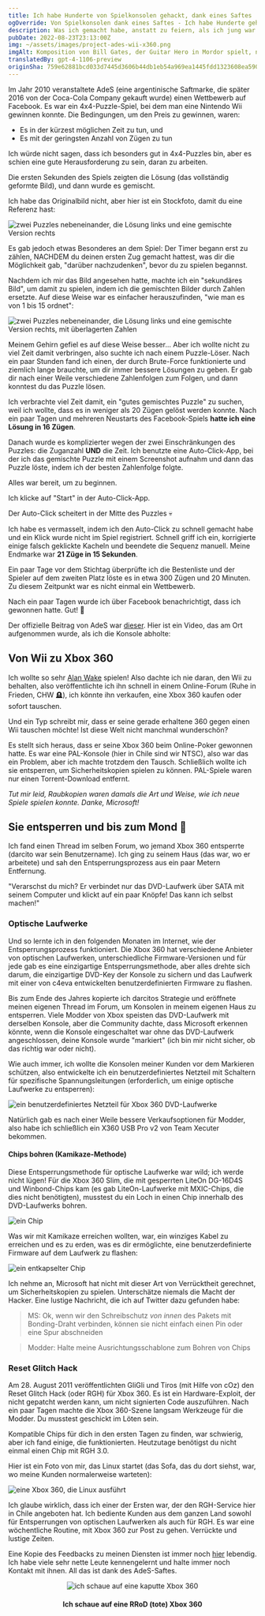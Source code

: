 ```yaml
---
title: Ich habe Hunderte von Spielkonsolen gehackt, dank eines Saftes
ogOverride: Von Spielkonsolen dank eines Saftes - Ich habe Hunderte gehackt
description: Was ich gemacht habe, anstatt zu feiern, als ich jung war
pubDate: 2022-08-23T23:13:00Z
img: ~/assets/images/project-ades-wii-x360.png
imgAlt: Komposition von Bill Gates, der Guitar Hero in Mordor spielt, nachdem er von AdeS-Saft gepwned wurde
translatedBy: gpt-4-1106-preview
originSha: 759e62881bcd033d7445d3606b44db1eb54a969ea1445fdd1323608ea590caec
---
```



Im Jahr 2010 veranstaltete AdeS (eine argentinische Saftmarke, die später 2016 von der Coca-Cola Company gekauft wurde) einen Wettbewerb auf Facebook.
Es war ein 4x4-Puzzle-Spiel, bei dem man eine Nintendo Wii gewinnen konnte. Die Bedingungen, um den Preis zu gewinnen, waren:

- Es in der kürzest möglichen Zeit zu tun, und
- Es mit der geringsten Anzahl von Zügen zu tun

Ich würde nicht sagen, dass ich besonders gut in 4x4-Puzzles bin, aber es schien eine gute Herausforderung zu sein, daran zu arbeiten.

Die ersten Sekunden des Spiels zeigten die Lösung (das vollständig geformte Bild), und dann wurde es gemischt.

Ich habe das Originalbild nicht, aber hier ist ein Stockfoto, damit du eine Referenz hast:

<Image
  src={Puzzle}
  alt="zwei Puzzles nebeneinander, die Lösung links und eine gemischte Version rechts"
  format="webp"
/>

Es gab jedoch etwas Besonderes an dem Spiel: Der Timer begann erst zu zählen, NACHDEM du deinen ersten Zug gemacht hattest, was dir die Möglichkeit gab,
"darüber nachzudenken", bevor du zu spielen begannst.

Nachdem ich mir das Bild angesehen hatte, machte ich ein "sekundäres Bild", um damit zu spielen, indem ich die gemischten Bilder durch Zahlen ersetzte.
Auf diese Weise war es einfacher herauszufinden, "wie man es von 1 bis 15 ordnet":

<Image
  src={PuzzleNumbered}
  alt="zwei Puzzles nebeneinander, die Lösung links und eine gemischte Version rechts, mit überlagerten Zahlen"
  format="webp"
/>

Meinem Gehirn gefiel es auf diese Weise besser... Aber ich wollte nicht zu viel Zeit damit verbringen, also suchte ich nach einem Puzzle-Löser. Nach ein paar Stunden fand ich
einen, der durch Brute-Force funktionierte und ziemlich lange brauchte, um dir immer bessere Lösungen zu geben. Er gab dir nach einer Weile verschiedene Zahlenfolgen
zum Folgen, und dann konntest du das Puzzle lösen.

Ich verbrachte viel Zeit damit, ein "gutes gemischtes Puzzle" zu suchen, weil ich wollte, dass es in weniger als 20 Zügen gelöst werden konnte.
Nach ein paar Tagen und mehreren Neustarts des Facebook-Spiels **hatte ich eine Lösung in 16 Zügen**.

Danach wurde es komplizierter wegen der zwei Einschränkungen des Puzzles: die Zuganzahl **UND** die Zeit. Ich benutzte eine Auto-Click-App, bei der ich das
gemischte Puzzle mit einem Screenshot aufnahm und dann das Puzzle löste, indem ich der besten Zahlenfolge folgte.

Alles war bereit, um zu beginnen.

Ich klicke auf "Start" in der Auto-Click-App.

Der Auto-Click scheitert in der Mitte des Puzzles 💀

Ich habe es vermasselt, indem ich den Auto-Click zu schnell gemacht habe und ein Klick wurde nicht im Spiel registriert. Schnell griff ich ein, korrigierte einige falsch geklickte Kacheln und beendete
die Sequenz manuell. Meine Endmarke war **21 Züge in 15 Sekunden**.

Ein paar Tage vor dem Stichtag überprüfte ich die Bestenliste und der Spieler auf dem zweiten Platz löste es in etwa 300 Zügen und 20 Minuten.
Zu diesem Zeitpunkt war es nicht einmal ein Wettbewerb.

Nach ein paar Tagen wurde ich über Facebook benachrichtigt, dass ich gewonnen hatte. Gut! 🎉

Der offizielle Beitrag von AdeS war [dieser](https://web.archive.org/web/20101028002731/http://www.ades.cl/blog/2010/06/ya-tenemos-los-ganadores-de-puzzle-ades/).
Hier ist ein Video, das am Ort aufgenommen wurde, als ich die Konsole abholte:

<YouTube id="Uf5JHxDxNRw" />

## Von Wii zu Xbox 360

Ich wollte so sehr [Alan Wake](https://de.wikipedia.org/wiki/Alan_Wake) spielen! Also dachte ich nie daran, den Wii zu behalten, also veröffentlichte ich ihn schnell
in einem Online-Forum (Ruhe in Frieden, CHW 🪦), ich könnte ihn verkaufen, eine Xbox 360 kaufen oder sofort tauschen.

Und ein Typ schreibt mir, dass er seine gerade erhaltene 360 gegen einen Wii tauschen möchte! Ist diese Welt nicht manchmal wunderschön?

Es stellt sich heraus, dass er seine Xbox 360 beim Online-Poker gewonnen hatte. Es war eine PAL-Konsole (hier in Chile sind wir NTSC), also war das ein Problem, aber
ich machte trotzdem den Tausch. Schließlich wollte ich sie entsperren, um Sicherheitskopien spielen zu können. PAL-Spiele waren nur einen Torrent-Download entfernt.

_Tut mir leid, Raubkopien waren damals die Art und Weise, wie ich neue Spiele spielen konnte. Danke, Microsoft!_

## Sie entsperren und bis zum Mond 🚀

Ich fand einen Thread im selben Forum, wo jemand Xbox 360 entsperrte (darcito war sein Benutzername). Ich ging zu seinem Haus (das war, wo er arbeitete)
und sah den Entsperrungsprozess aus ein paar Metern Entfernung.

"Verarschst du mich? Er verbindet nur das DVD-Laufwerk über SATA mit seinem Computer und klickt auf ein paar Knöpfe! Das kann ich selbst machen!"

### Optische Laufwerke

Und so lernte ich in den folgenden Monaten im Internet, wie der Entsperrungsprozess funktioniert. Die Xbox 360 hat verschiedene
Anbieter von optischen Laufwerken, unterschiedliche Firmware-Versionen und für jede gab es eine einzigartige Entsperrungsmethode, aber alles drehte sich darum, die
einzigartige DVD-Key der Konsole zu sichern und das Laufwerk mit einer von c4eva entwickelten benutzerdefinierten Firmware zu flashen.

Bis zum Ende des Jahres kopierte ich darcitos Strategie und eröffnete meinen eigenen Thread im Forum, um Konsolen in meinem eigenen Haus zu entsperren.
Viele Modder von Xbox speisten das DVD-Laufwerk mit derselben Konsole, aber die Community dachte, dass Microsoft erkennen könnte, wenn die Konsole eingeschaltet war
ohne das DVD-Laufwerk angeschlossen, deine Konsole wurde "markiert" (ich bin mir nicht sicher, ob das richtig war oder nicht).

Wie auch immer, ich wollte die Konsolen meiner Kunden vor dem Markieren schützen, also entwickelte ich ein benutzerdefiniertes Netzteil mit Schaltern für
spezifische Spannungsleitungen (erforderlich, um einige optische Laufwerke zu entsperren):

<Image
  src={X360PowerSupply}
  alt="ein benutzerdefiniertes Netzteil für Xbox 360 DVD-Laufwerke"
  format="webp"
/>

Natürlich gab es nach einer Weile bessere Verkaufsoptionen für Modder, also habe ich schließlich ein X360 USB Pro v2 von Team Xecuter bekommen.

#### Chips bohren (Kamikaze-Methode)

Diese Entsperrungsmethode für optische Laufwerke war wild; ich werde nicht lügen! Für die Xbox 360 Slim, die mit gesperrten LiteOn DG-16D4S und Winbond-Chips kam
(es gab LiteOn-Laufwerke mit MXIC-Chips, die dies nicht benötigten), musstest du ein Loch in einen Chip innerhalb des DVD-Laufwerks bohren.

<Image src={KamikazeLocation} alt="ein Chip" format="webp" />

Was wir mit Kamikaze erreichen wollten, war, ein winziges Kabel zu erreichen und es zu erden, was es dir ermöglichte, eine benutzerdefinierte Firmware auf dem Laufwerk zu flashen:

<Image src={WinbondExploitLines} alt="ein entkapselter Chip" format="webp" />

Ich nehme an, Microsoft hat nicht mit dieser Art von Verrücktheit gerechnet, um Sicherheitskopien zu spielen. Unterschätze niemals die Macht der Hacker.
Eine lustige Nachricht, die ich auf Twitter dazu gefunden habe:

> MS: Ok, wenn wir den Schreibschutz _von innen_ des Pakets mit Bonding-Draht verbinden, können sie nicht einfach einen Pin oder eine Spur abschneiden

> Modder: Halte meine Ausrichtungsschablone zum Bohren von Chips

### Reset Glitch Hack

Am 28. August 2011 veröffentlichten GliGli und Tiros (mit Hilfe von cOz) den Reset Glitch Hack (oder RGH) für Xbox 360. Es ist ein Hardware-Exploit, der nicht gepatcht werden kann,
um nicht signierten Code auszuführen. Nach ein paar Tagen machte die Xbox 360-Szene langsam Werkzeuge für die Modder. Du musstest
geschickt im Löten sein.

Kompatible Chips für dich in den ersten Tagen zu finden, war schwierig, aber ich fand einige, die funktionierten.
Heutzutage benötigst du nicht einmal einen Chip mit RGH 3.0.

Hier ist ein Foto von mir, das Linux startet (das Sofa, das du dort siehst, war, wo meine Kunden normalerweise warteten):

<Image src={X360Linux} alt="eine Xbox 360, die Linux ausführt" format="webp" />

Ich glaube wirklich, dass ich einer der Ersten war, der den RGH-Service hier in Chile angeboten hat. Ich bediente Kunden aus dem ganzen Land sowohl für
Entsperrungen von optischen Laufwerken als auch für RGH. Es war eine wöchentliche Routine, mit Xbox 360 zur Post zu gehen. Verrückte und lustige Zeiten.

Eine Kopie des Feedbacks zu meinen Diensten ist immer noch [hier](https://www.capa9.net/temas/feedback-de-sbarrenechea.899146/) lebendig.
Ich habe viele sehr nette Leute kennengelernt und halte immer noch Kontakt mit ihnen. All das ist dank des AdeS-Saftes.

<p align="center">
  <Image src={XboxRRoD} alt="ich schaue auf eine kaputte Xbox 360" format="webp" />
  <h4 align="center">Ich schaue auf eine RRoD (tote) Xbox 360</h4>
</p>
